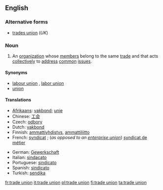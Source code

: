 ==English==

===Alternative forms===
* [[trades union]] (''UK'')

===Noun===
{{en-noun|sg=[[trade]] [[union]]}}

# An [[organization]] whose [[member]]s belong to the same [[trade]] and that acts [[collectively]] to [[address]] [[common]] [[issue]]s.

====Synonyms====
* [[labour union]] {{qualifier|Canada}}, [[labor union]] {{qualifier|North America}}
* [[union]]

====Translations====
{{trans-top|organization}}
* [[Afrikaans]]: [[vakbond]]; [[unie]]
* Chinese: [[工会]]
* Czech: [[odbory]] {{m|p}}
* Dutch: [[vakbond]]
* Finnish: [[ammattiyhdistys]], [[ammattiliitto]]
* French: [[syndicat]] {{m}}; (''as opposed to an [[enterprise union]]'') [[syndicat de métier]] {{m}}
{{trans-mid}}
* German: [[Gewerkschaft]] {{f}}
* Italian: [[sindacato]] {{m}}
* Portuguese: [[sindicato]] {{m}}
* Spanish: [[sindicato]] {{s}} {{m}}
* Turkish: [[sendika]]
{{trans-bottom}}

[[fr:trade union]]
[[it:trade union]]
[[pl:trade union]]
[[fi:trade union]]
[[ta:trade union]]